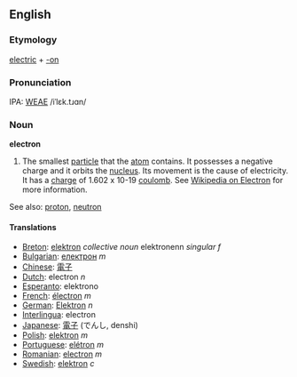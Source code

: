 ==English==

===Etymology===
[[electric]] + [[-on]]

===Pronunciation===
IPA: [[WEAE]] /iˈlɛk.tɹɑn/

=== Noun ===
'''electron'''

#The smallest [[particle]] that the [[atom]] contains.  It possesses a negative charge and it orbits the [[nucleus]].  Its movement is the cause of electricity. It has a [[charge]] of 1.602 x 10-19 [[coulomb]].  See [[w:Electron|Wikipedia on Electron]] for more information.

See also: [[proton]], [[neutron]]



==== Translations ====
*[[Breton]]: [[elektron]] ''collective noun'' elektronenn ''singular f''
*[[Bulgarian]]: [[електрон]] ''m''
*[[Chinese]]: [[電子]]
*[[Dutch]]: electron ''n''
*[[Esperanto]]: elektrono
*[[French]]: [[électron]] ''m''
*[[German]]: [[Elektron]] ''n''
*[[Interlingua]]: electron
*[[Japanese]]: [[電子]] (でんし, denshi)
*[[Polish]]: [[elektron]] ''m''
*[[Portuguese]]: [[elétron]] ''m''
*[[Romanian]]: [[electron]] ''m''
*[[Swedish]]: [[elektron]] ''c''